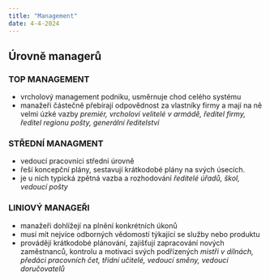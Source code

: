 ```yaml
---
title: "Management"
date: 4-4-2024
---
```


## Úrovně managerů
### TOP MANAGEMENT
- vrcholový management podniku, usměrnuje chod celého systému
- manažeři částečně přebírají odpovědnost za vlastníky firmy a mají na ně velmi úzké vazby
*premiér, vrcholoví velitelé v armádě, ředitel firmy, ředitel regionu pošty, generální ředitelství*


### STŘEDNÍ MANAGMENT
- vedoucí pracovníci střední úrovně
- řeší koncepční plány, sestavují krátkodobé plány na svých úsecích.
- je u nich typická zpětná vazba a rozhodování
*ředitelé úřadů, škol, vedoucí pošty*

### LINIOVÝ MANAGEŘI 
- manažeři dohlížejí na plnění konkrétních úkonů
- musí mít nejvíce odborných vědomostí týkající se služby nebo produktu
- provádějí krátkodobé plánování, zajišťují zapracování nových zaměstnanců, kontrolu a motivaci svých podřízených
*mistři v dílnách, předáci pracovních čet, třídní učitelé, vedoucí směny, vedoucí doručovatelů*